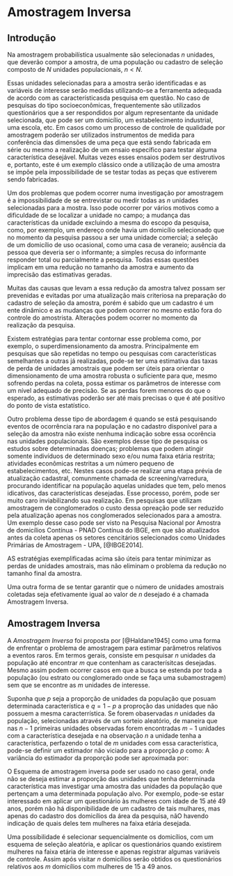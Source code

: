 # Amostragem Inversa

## Introdução

Na amostragem probabilística usualmente são selecionadas $n$ unidades, que deverão compor a amostra, de uma população ou cadastro de seleção composto de $N$ unidades populacionais, $n<N$.

Essas unidades selecionadas para a amostra serão identificadas e as variáveis de interesse serão medidas utilizando-se a ferramenta adequada de acordo com as característicasda pesquisa em questão. No caso de pesquisas do tipo socioeconômicas, frequentemente são utilizados questionários que a ser respondidos por algum representante da unidade selecionada, que pode ser um domicílio, um estabelecimento industrial, uma escola, etc. Em casos como um processo de controle de qualidade por amostragem poderão ser utilizados instrumentos de medida para conferência das dimensões de uma peça que está sendo fabricada em série ou mesmo a realização de um ensaio específico para testar alguma característica desejável. Muitas vezes esses ensaios podem ser destrutivos e, portanto, este é um exemplo clássico onde a utilização de uma amostra se impõe pela impossibilidade de se testar todas as peças que estiverem sendo fabricadas.

Um dos problemas que podem ocorrer numa investigação por amostragem é a impossibilidade de se entrevistar ou medir todas as $n$ unidades selecionadas para a mostra. Isso pode ocorrer por vários motivos como a dificuldade de se localizar a unidade no campo; a mudança das características da unidade excluindo a mesma do escopo da pesquisa, como, por exemplo, um endereço onde havia um domicílio selecionado que no momento da pesquisa passou a ser uma unidade comercial; a seleção de um domicílio de uso ocasional, como uma casa de veraneio; ausência da pessoa que deveria ser o informante; a simples recusa do informante responder total ou parcialmente a pesquisa. Todas essas questões implicam em uma redução no tamanho da amostra e aumento da imprecisão das estimativas geradas.

Muitas das causas que levam a essa redução da amostra talvez possam ser prevenidas e evitadas por uma atualização mais criteriosa na preparação do cadastro de seleção da amostra, porém é sabido que um cadastro é um ente dinâmico e as mudanças que podem ocorrer no mesmo estão fora do controle do amostrista. Alterações podem ocorrer no momento da realização da pesquisa.

Existem estratégias para tentar contornar esse problema como, por exemplo, o superdimensionamento da amostra. Principalmente em pesquisas que são repetidas no tempo ou pesquisas com características semelhantes a outras já realizadas, pode-se ter uma estimativa das taxas de perda de unidades amostrais que podem ser úteis para orientar o  dimensionamento de uma amostra robusta o suficiente para que, mesmo sofrendo perdas na coleta, possa estimar os parâmetros de interesse com um nível adequado de precisão. Se as perdas forem menores do que o esperado, as estimativas poderão ser até mais precisas o que é até positivo do ponto de vista estatístico.

Outro problema desse tipo de abordagem é quando se está pesquisando eventos de ocorrência rara na população e no cadastro disponível para a seleção da amostra não existe nenhuma indicação sobre essa ocorência nas unidades populacionais. São exemplos desse tipo de pesquisa os estudos sobre determinadas doenças; problemas que podem atingir somente indivíduos de determinado sexo e/ou numa faixa etária restrita; atividades econômicas restritas a um número pequeno de estabelecimentos, etc. Nestes casos pode-se realizar uma etapa prévia de atualização cadastral, comunmente chamada de screening/varredura, procurando identificar na população aquelas unidades que tem, pelo menos idicativos, das características desejadas. Esse processo, porém, pode ser muito caro inviabilizando sua realização. Em pesquisas que utilizam amostragem de conglomerados o custo dessa opreação pode ser reduzido pela atualização apenas nos conglomerados selecionados para a amostra. Um exemplo desse caso pode ser visto na Pesquisa Nacional por Amostra de domicílios Contínua - PNAD Contínua do IBGE, em que são atualizados antes da coleta apenas os setores cencitários selecionados como Unidades Primárias de Amostragem - UPA, [@IBGE2014].

AS estratégias exemplificadas acima são úteis para tentar minimizar as perdas de unidades amostrais, mas não eliminam o problema da redução no tamanho final da amostra.

Uma outra forma de se tentar garantir que o número de unidades amostrais coletadas seja efetivamente igual ao valor de $n$ desejado é a chamada Amostragem Inversa.

## Amostragem Inversa

A *Amostragem Inversa* foi proposta por [@Haldane1945] como uma forma de enfrentar o problema de amostragem para estimar parâmetros relativos a eventos raros. Em termos gerais, consiste em pesquisar $n$ unidades da população até encontrar $m$ que contenham as caracterísitcas desejadas. Mesmo assim podem ocorrer casos em que a busca se estenda por toda a população (ou estrato ou conglomerado onde se faça uma subamostragem) sem que se encontre as $m$ unidades de interesse.

Suponha que $p$ seja a proporção de unidades da população que posuam determinada característica e $q=1-p$ a proproção das unidades que não possuem a mesma caracterrística. Se forem obaservadas $n$ unidades da população, selecionadas através de um sorteio aleatório, de maneira que nas $n-1$ primeiras unidades observadas forem encontradas $m-1$ unidades com a característica desejada e na observação $n$ a unidade tenha a característica, perfazendo o total de $m$ unidades com essa característica, pode-se definir um estimador não viciado para a proporção $p$ como:
\begin{equation}
\displaystyle \widehat p = \frac {m-1}{n-1}(\#eq:eqinv1)
\end{equation}
A variância do estimador da proporção pode ser aproximada por:
\begin{equation}
\displaystyle \widehat V(\widehat p) = \frac {m(n-m)}{n^2(n-1)}(\#eq:eqinv2)
\end{equation}

O Esquema de amostragem inversa pode ser usado no caso geral, onde não se deseja estimar a proporção das unidades que tenha determinada característica mas investigar uma amostra das unidades da população que pertençam a uma determinada população alvo. Por exemplo, pode-se estar interessado em aplicar um questionário às mulheres com idade de 15 até 49 anos, porém não há disponibilidade de um cadastro de tais mulhares, mas apenas do cadastro dos domicílios da área da pesquisa, nãO havendo indicação de quais deles tem mulheres na faixa etária desejada.

Uma possíbilidade é selecionar sequencialmente os domicílios, com um esquema de seleção aleatória, e aplicar os questionários quando existirem mulheres na faixa etária de interesse e apenas registrar algumas variáveis de controle. Assim após visitar $n$ domicílios serão obtidos os questionários relativos aos $m$ domicílios com mulheres de 15 a 49 anos.


